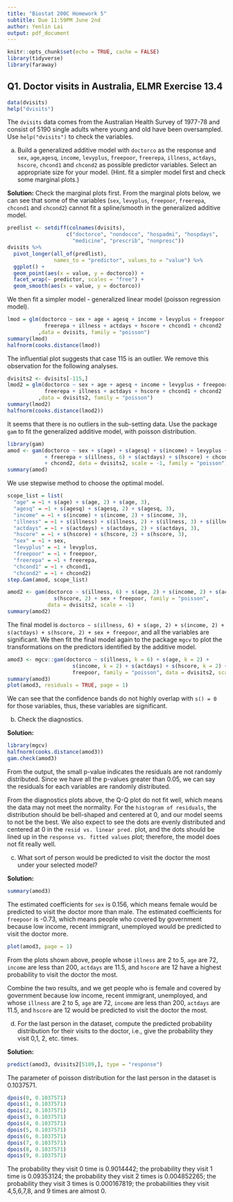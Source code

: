 ---
title: "Biostat 200C Homework 5"
subtitle: Due 11:59PM June 2nd
author: Yenlin Lai
output: pdf_document
---

```{r setup, include=FALSE}
knitr::opts_chunk$set(echo = TRUE, cache = FALSE)
library(tidyverse)
library(faraway)
```

## Q1. Doctor visits in Australia, ELMR Exercise 13.4 

```{r}
data(dvisits)
help("dvisits")
```

The `dvisits` data comes from the Australian Health Survey of 1977-78 and consist of 5190 single adults where young and old have been oversampled. Use `help("dvisits")` to check the variables.

(a) Build a generalized additive model with `doctorco` as the response and `sex`, `age`,`agesq`, `income`, `levyplus`, `freepoor`, `freerepa`, `illness`, `actdays`, `hscore`, `chcond1` and `chcond2` as possible predictor variables. Select an appropriate size for your model. (Hint. fit a simpler model first and check some marginal plots.)

**Solution:**
Check the marginal plots first. From the marginal plots below, we can see that some of the variables (`sex`, `levyplus`, `freepoor`, `freerepa`, `chcond1` and `chcond2`) cannot fit a spline/smooth in the generalized additive model.
```{r}
predlist <- setdiff(colnames(dvisits), 
                   c("doctorco", "nondocco", "hospadmi", "hospdays",
                     "medicine", "prescrib", "nonpresc"))
dvisits %>% 
  pivot_longer(all_of(predlist), 
               names_to = "predictor", values_to = "value") %>%
  ggplot() +
  geom_point(aes(x = value, y = doctorco)) +
  facet_wrap(~ predictor, scales = "free") +
  geom_smooth(aes(x = value, y = doctorco)) 
```

We then fit a simpler model - generalized linear model (poisson regression model).

```{r}
lmod = glm(doctorco ~ sex + age + agesq + income + levyplus + freepoor + 
            freerepa + illness + actdays + hscore + chcond1 + chcond2
          ,data = dvisits, family = "poisson")
summary(lmod)
halfnorm(cooks.distance(lmod))
```

The influential plot suggests that case 115 is an outlier. We remove this observation for the following analyses.

```{r}
dvisits2 <- dvisits[-115,]
lmod2 = glm(doctorco ~ sex + age + agesq + income + levyplus + freepoor + 
            freerepa + illness + actdays + hscore + chcond1 + chcond2
          ,data = dvisits2, family = "poisson")
summary(lmod2)
halfnorm(cooks.distance(lmod2))
```

It seems that there is no outliers in the sub-setting data. Use the package `gam` to fit the generalized additive model, with poisson distribution.

```{r}
library(gam)
amod <- gam(doctorco ~ sex + s(age) + s(agesq) + s(income) + levyplus + freepoor
            + freerepa + s(illness, 6) + s(actdays) + s(hscore) + chcond1
            + chcond2, data = dvisits2, scale = -1, family = "poisson")
summary(amod)
```

We use stepwise method to choose the optimal model.

```{r}
scope_list = list(
  "age" = ~1 + s(age) + s(age, 2) + s(age, 3),
  "agesq" = ~1 + s(agesq) + s(agesq, 2) + s(agesq, 3),
  "income" = ~1 + s(income) + s(income, 2) + s(income, 3),
  "illness" = ~1 + s(illness) + s(illness, 2) + s(illness, 3) + s(illness, 4),
  "actdays" = ~1 + s(actdays) + s(actdays, 2) + s(actdays, 3),
  "hscore" = ~1 + s(hscore) + s(hscore, 2) + s(hscore, 3),
  "sex" = ~1 + sex,
  "levyplus" = ~1 + levyplus,
  "freepoor" = ~1 + freepoor,
  "freerepa" = ~1 + freerepa,
  "chcond1" = ~1 + chcond1,
  "chcond2" = ~1 + chcond2)
step.Gam(amod, scope_list)

amod2 <- gam(doctorco ~ s(illness, 6) + s(age, 2) + s(income, 2) + s(actdays) +
               s(hscore, 2) + sex + freepoor, family = "poisson", 
             data = dvisits2, scale = -1)
summary(amod2)
```

The final model is `doctorco ~ s(illness, 6) + s(age, 2) + s(income, 2) + s(actdays) + s(hscore, 2) + sex + freepoor`, and all the variables are significant. We then fit the final model again to the package `mgcv` to plot the transformations on the predictors identified by the additive model. 

```{r}
amod3 <- mgcv::gam(doctorco ~ s(illness, k = 6) + s(age, k = 2) + 
                     s(income, k = 2) + s(actdays) + s(hscore, k = 2) + sex +
                     freepoor, family = "poisson", data = dvisits2, scale = -1)
summary(amod3)
plot(amod3, residuals = TRUE, page = 1)
```

We can see that the confidence bands do not highly overlap with `s() = 0` for those variables, thus, these variables are significant.

(b) Check the diagnostics.

**Solution:**
```{r}
library(mgcv)
halfnorm(cooks.distance(amod3))
gam.check(amod3)
```

From the output, the small p-value indicates the residuals are not randomly distributed. Since we have all the p-values greater than 0.05, we can say the residuals for each variables are randomly distributed.

From the diagnostics plots above, the Q-Q plot do not fit well, which means the data may not meet the normality. For the `histogram of residuals`, the distribution should be bell-shaped and centered at 0, and our model seems to not be the best. We also expect to see the dots are evenly distributed and centered at 0 in the `resid vs. linear pred.` plot, and the dots should be lined up in the `response vs. fitted values` plot; therefore, the model does not fit really well.


(c) What sort of person would be predicted to visit the doctor the most under your selected model?

**Solution:**
```{r}
summary(amod3)
```

The estimated coefficients for `sex` is 0.156, which means female would be predicted to visit the doctor more than male.
The estimated coefficients for `freepoor` is -0.73, which means people who covered by government because low income, recent immigrant, unemployed would be predicted to visit the doctor more.

```{r}
plot(amod3, page = 1)
```
From the plots shown above, people whose `illness` are 2 to 5, `age` are 72, `income` are less than 200, `actdays` are 11.5, and `hscore` are 12 have a highest probability to visit the doctor the most.

Combine the two results, and we get people who is female and covered by government because low income, recent immigrant, unemployed, and whose `illness` are 2 to 5, `age` are 72, `income` are less than 200, `actdays` are 11.5, and `hscore` are 12 would be predicted to visit the doctor the most.


(d) For the last person in the dataset, compute the predicted probability distribution for their visits to the doctor, i.e., give the probability they visit 0,1, 2, etc. times.

**Solution:**
```{r}
predict(amod3, dvisits2[5189,], type = "response")
```

The parameter of poisson distribution for the last person in the dataset is 0.1037571.

```{r}
dpois(0, 0.1037571)
dpois(1, 0.1037571)
dpois(2, 0.1037571)
dpois(3, 0.1037571)
dpois(4, 0.1037571)
dpois(5, 0.1037571)
dpois(6, 0.1037571)
dpois(7, 0.1037571)
dpois(8, 0.1037571)
dpois(9, 0.1037571)
```

The probability they visit 0 time is 0.9014442;
the probability they visit 1 time is 0.09353124;
the probability they visit 2 times is 0.004852265;
the probability they visit 3 times is 0.000167819;
the probabilities they visit 4,5,6,7,8, and 9 times are almost 0.
